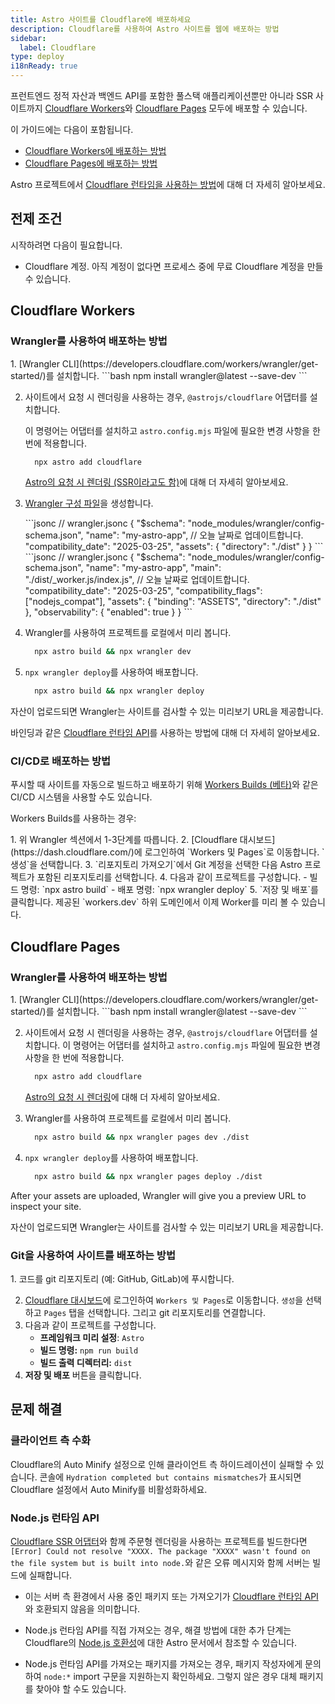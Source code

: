 ```yaml
---
title: Astro 사이트를 Cloudflare에 배포하세요
description: Cloudflare를 사용하여 Astro 사이트를 웹에 배포하는 방법
sidebar:
  label: Cloudflare
type: deploy
i18nReady: true
---
```


프런트엔드 정적 자산과 백엔드 API를 포함한 풀스택 애플리케이션뿐만 아니라 SSR 사이트까지 [Cloudflare Workers](https://developers.cloudflare.com/workers/static-assets/)와 [Cloudflare Pages](https://pages.cloudflare.com/) 모두에 배포할 수 있습니다.

이 가이드에는 다음이 포함됩니다.

- [Cloudflare Workers에 배포하는 방법](#cloudflare-workers)
- [Cloudflare Pages에 배포하는 방법](#cloudflare-pages)

Astro 프로젝트에서 [Cloudflare 런타임을 사용하는 방법](/ko/guides/integrations-guide/cloudflare/)에 대해 더 자세히 알아보세요.
## 전제 조건

시작하려면 다음이 필요합니다.

- Cloudflare 계정. 아직 계정이 없다면 프로세스 중에 무료 Cloudflare 계정을 만들 수 있습니다.

## Cloudflare Workers

### Wrangler를 사용하여 배포하는 방법

<Steps>
1. [Wrangler CLI](https://developers.cloudflare.com/workers/wrangler/get-started/)를 설치합니다.
    ```bash
    npm install wrangler@latest --save-dev
    ```

2. 사이트에서 요청 시 렌더링을 사용하는 경우, `@astrojs/cloudflare` 어댑터를 설치합니다.

    이 명령어는 어댑터를 설치하고 `astro.config.mjs` 파일에 필요한 변경 사항을 한 번에 적용합니다.
      ```bash
        npx astro add cloudflare
      ```
    <ReadMore>[Astro의 요청 시 렌더링 (SSR이라고도 함)](/ko/guides/on-demand-rendering/)에 대해 더 자세히 알아보세요.</ReadMore>

3. [Wrangler 구성 파일](https://developers.cloudflare.com/workers/wrangler/configuration/)을 생성합니다.

    <StaticSsrTabs>
      <Fragment slot="static">
        ```jsonc
        // wrangler.jsonc
        {
          "$schema": "node_modules/wrangler/config-schema.json",
          "name": "my-astro-app",
          // 오늘 날짜로 업데이트합니다.
          "compatibility_date": "2025-03-25",
          "assets": {
            "directory": "./dist"
          }
        }
        ```
      </Fragment>
      <Fragment slot="ssr">
        ```jsonc
        // wrangler.jsonc
          {
            "$schema": "node_modules/wrangler/config-schema.json",
            "name": "my-astro-app",
            "main": "./dist/_worker.js/index.js",
            // 오늘 날짜로 업데이트합니다.
            "compatibility_date": "2025-03-25",
            "compatibility_flags": ["nodejs_compat"],
            "assets": {
              "binding": "ASSETS",
              "directory": "./dist"
            },
            "observability": {
              "enabled": true
            }
          }
    ```
      </Fragment>
    </StaticSsrTabs>


4. Wrangler를 사용하여 프로젝트를 로컬에서 미리 봅니다.
    ```bash
      npx astro build && npx wrangler dev
    ```

5. `npx wrangler deploy`를 사용하여 배포합니다.
    ```bash
      npx astro build && npx wrangler deploy
    ```
</Steps>

자산이 업로드되면 Wrangler는 사이트를 검사할 수 있는 미리보기 URL을 제공합니다.

<ReadMore>바인딩과 같은 [Cloudflare 런타임 API](/ko/guides/integrations-guide/cloudflare/)를 사용하는 방법에 대해 더 자세히 알아보세요.</ReadMore>

### CI/CD로 배포하는 방법

푸시할 때 사이트를 자동으로 빌드하고 배포하기 위해 [Workers Builds (베타)](https://developers.cloudflare.com/workers/ci-cd/builds/)와 같은 CI/CD 시스템을 사용할 수도 있습니다.

Workers Builds를 사용하는 경우:

<Steps>
1. 위 Wrangler 섹션에서 1-3단계를 따릅니다.
2.  [Cloudflare 대시보드](https://dash.cloudflare.com/)에 로그인하여 `Workers 및 Pages`로 이동합니다. `생성`을 선택합니다.
3. `리포지토리 가져오기`에서 Git 계정을 선택한 다음 Astro 프로젝트가 포함된 리포지토리를 선택합니다.
4. 다음과 같이 프로젝트를 구성합니다.
    - 빌드 명령: `npx astro build`
    - 배포 명령: `npx wrangler deploy`
5. `저장 및 배포`를 클릭합니다. 제공된 `workers.dev` 하위 도메인에서 이제 Worker를 미리 볼 수 있습니다.
</Steps>

## Cloudflare Pages

### Wrangler를 사용하여 배포하는 방법

<Steps>
1. [Wrangler CLI](https://developers.cloudflare.com/workers/wrangler/get-started/)를 설치합니다.
    ```bash
      npm install wrangler@latest --save-dev
    ```
    
2. 사이트에서 요청 시 렌더링을 사용하는 경우, `@astrojs/cloudflare` 어댑터를 설치합니다.
    이 명령어는 어댑터를 설치하고 `astro.config.mjs` 파일에 필요한 변경 사항을 한 번에 적용합니다.
      ```bash
        npx astro add cloudflare
      ```
    <ReadMore>[Astro의 요청 시 렌더링](/ko/guides/on-demand-rendering/)에 대해 더 자세히 알아보세요.</ReadMore>

3. Wrangler를 사용하여 프로젝트를 로컬에서 미리 봅니다.
    ```bash
      npx astro build && npx wrangler pages dev ./dist
    ```

4. `npx wrangler deploy`를 사용하여 배포합니다.
    ```bash
      npx astro build && npx wrangler pages deploy ./dist
    ```
</Steps>

After your assets are uploaded, Wrangler will give you a preview URL to inspect your site.

자산이 업로드되면 Wrangler는 사이트를 검사할 수 있는 미리보기 URL을 제공합니다.


### Git을 사용하여 사이트를 배포하는 방법

<Steps>
1. 코드를 git 리포지토리 (예: GitHub, GitLab)에 푸시합니다.

2.  [Cloudflare 대시보드](https://dash.cloudflare.com/)에 로그인하여 `Workers 및 Pages`로 이동합니다. `생성`을 선택하고 `Pages` 탭을 선택합니다. 그리고 git 리포지토리를 연결합니다.
3. 다음과 같이 프로젝트를 구성합니다.
    - **프레임워크 미리 설정**: `Astro`
    - **빌드 명령:** `npm run build`
    - **빌드 출력 디렉터리:** `dist`
4. **저장 및 배포** 버튼을 클릭합니다.
</Steps>

## 문제 해결

### 클라이언트 측 수화

Cloudflare의 Auto Minify 설정으로 인해 클라이언트 측 하이드레이션이 실패할 수 있습니다. 콘솔에 `Hydration completed but contains mismatches`가 표시되면 Cloudflare 설정에서 Auto Minify를 비활성화하세요.

### Node.js 런타임 API

[Cloudflare SSR 어댑터](/ko/guides/integrations-guide/cloudflare/)와 함께 주문형 렌더링을 사용하는 프로젝트를 빌드한다면 `[Error] Could not resolve "XXXX. The package "XXXX" wasn't found on the file system but is built into node.`와 같은 오류 메시지와 함께 서버는 빌드에 실패합니다.

- 이는 서버 측 환경에서 사용 중인 패키지 또는 가져오기가 [Cloudflare 런타임 API](https://developers.cloudflare.com/workers/runtime-apis/nodejs/)와 호환되지 않음을 의미합니다.

- Node.js 런타임 API를 직접 가져오는 경우, 해결 방법에 대한 추가 단계는 Cloudflare의 [Node.js 호환성](/ko/guides/integrations-guide/cloudflare/#nodejs-호환성)에 대한 Astro 문서에서 참조할 수 있습니다.

- Node.js 런타임 API를 가져오는 패키지를 가져오는 경우, 패키지 작성자에게 문의하여 `node:*` import 구문을 지원하는지 확인하세요. 그렇지 않은 경우 대체 패키지를 찾아야 할 수도 있습니다.
